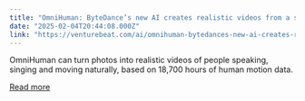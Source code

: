 ```yaml
---
title: "OmniHuman: ByteDance’s new AI creates realistic videos from a single photo"
date: "2025-02-04T20:44:08.000Z"
link: "https://venturebeat.com/ai/omnihuman-bytedances-new-ai-creates-realistic-videos-from-a-single-photo/"
---
```


OmniHuman can turn photos into realistic videos of people speaking, singing and moving naturally, based on 18,700 hours of human motion data.

[Read more](https://venturebeat.com/ai/omnihuman-bytedances-new-ai-creates-realistic-videos-from-a-single-photo/)
